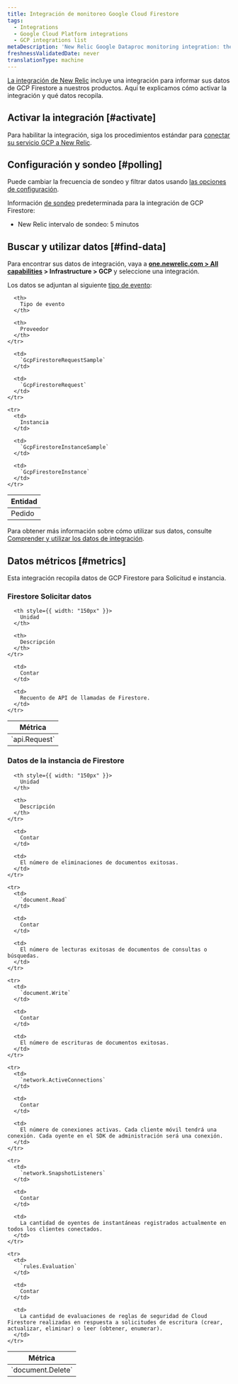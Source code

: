 ```yaml
---
title: Integración de monitoreo Google Cloud Firestore
tags:
  - Integrations
  - Google Cloud Platform integrations
  - GCP integrations list
metaDescription: 'New Relic Google Dataproc monitoring integration: the data it reports and how to enable it.'
freshnessValidatedDate: never
translationType: machine
---
```


[La integración de New Relic](/docs/infrastructure/integrations-getting-started/getting-started/introduction-infrastructure-integrations) incluye una integración para informar sus datos de GCP Firestore a nuestros productos. Aquí te explicamos cómo activar la integración y qué datos recopila.

## Activar la integración [#activate]

Para habilitar la integración, siga los procedimientos estándar para [conectar su servicio GCP a New Relic](/docs/connect-google-cloud-platform-services-infrastructure).

## Configuración y sondeo [#polling]

Puede cambiar la frecuencia de sondeo y filtrar datos usando [las opciones de configuración](/docs/integrations/new-relic-integrations/getting-started/configure-polling-frequency-data-collection-cloud-integrations).

Información [de sondeo](/docs/integrations/google-cloud-platform-integrations/getting-started/polling-intervals-gcp-integrations) predeterminada para la integración de GCP Firestore:

* New Relic intervalo de sondeo: 5 minutos

## Buscar y utilizar datos [#find-data]

Para encontrar sus datos de integración, vaya a <DNT>**[one.newrelic.com > All capabilities](https://one.newrelic.com/all-capabilities) > Infrastructure > GCP**</DNT> y seleccione una integración.

Los datos se adjuntan al siguiente [tipo de evento](/docs/data-apis/understand-data/new-relic-data-types/#event-data):

<table>
  <thead>
    <tr>
      <th>
        Entidad
      </th>

      <th>
        Tipo de evento
      </th>

      <th>
        Proveedor
      </th>
    </tr>
  </thead>

  <tbody>
    <tr>
      <td>
        Pedido
      </td>

      <td>
        `GcpFirestoreRequestSample`
      </td>

      <td>
        `GcpFirestoreRequest`
      </td>
    </tr>

    <tr>
      <td>
        Instancia
      </td>

      <td>
        `GcpFirestoreInstanceSample`
      </td>

      <td>
        `GcpFirestoreInstance`
      </td>
    </tr>
  </tbody>
</table>

Para obtener más información sobre cómo utilizar sus datos, consulte [Comprender y utilizar los datos de integración](/docs/infrastructure/integrations/find-use-infrastructure-integration-data).

## Datos métricos [#metrics]

Esta integración recopila datos de GCP Firestore para Solicitud e instancia.

### Firestore Solicitar datos

<table>
  <thead>
    <tr>
      <th style={{ width: "275px" }}>
        Métrica
      </th>

      <th style={{ width: "150px" }}>
        Unidad
      </th>

      <th>
        Descripción
      </th>
    </tr>
  </thead>

  <tbody>
    <tr>
      <td>
        `api.Request`
      </td>

      <td>
        Contar
      </td>

      <td>
        Recuento de API de llamadas de Firestore.
      </td>
    </tr>
  </tbody>
</table>

### Datos de la instancia de Firestore

<table>
  <thead>
    <tr>
      <th style={{ width: "275px" }}>
        Métrica
      </th>

      <th style={{ width: "150px" }}>
        Unidad
      </th>

      <th>
        Descripción
      </th>
    </tr>
  </thead>

  <tbody>
    <tr>
      <td>
        `document.Delete`
      </td>

      <td>
        Contar
      </td>

      <td>
        El número de eliminaciones de documentos exitosas.
      </td>
    </tr>

    <tr>
      <td>
        `document.Read`
      </td>

      <td>
        Contar
      </td>

      <td>
        El número de lecturas exitosas de documentos de consultas o búsquedas.
      </td>
    </tr>

    <tr>
      <td>
        `document.Write`
      </td>

      <td>
        Contar
      </td>

      <td>
        El número de escrituras de documentos exitosas.
      </td>
    </tr>

    <tr>
      <td>
        `network.ActiveConnections`
      </td>

      <td>
        Contar
      </td>

      <td>
        El número de conexiones activas. Cada cliente móvil tendrá una conexión. Cada oyente en el SDK de administración será una conexión.
      </td>
    </tr>

    <tr>
      <td>
        `network.SnapshotListeners`
      </td>

      <td>
        Contar
      </td>

      <td>
        La cantidad de oyentes de instantáneas registrados actualmente en todos los clientes conectados.
      </td>
    </tr>

    <tr>
      <td>
        `rules.Evaluation`
      </td>

      <td>
        Contar
      </td>

      <td>
        La cantidad de evaluaciones de reglas de seguridad de Cloud Firestore realizadas en respuesta a solicitudes de escritura (crear, actualizar, eliminar) o leer (obtener, enumerar).
      </td>
    </tr>
  </tbody>
</table>
